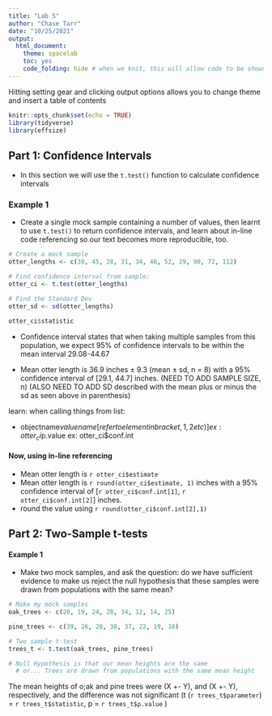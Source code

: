 ```yaml
---
title: "Lab 5"
author: "Chase Tarr"
date: "10/25/2021"
output: 
  html_document: 
    theme: spacelab
    toc: yes
    code_folding: hide # when we knit, this will allow code to be shown or hidden
---
```


Hitting setting gear and clicking output options allows you to change theme and insert a table of contents
```r
knitr::opts_chunk$set(echo = TRUE)
library(tidyverse)
library(effsize)
```

## Part 1: Confidence Intervals
  - In this section we will use the `t.test()` function to calculate confidence intervals

### Example 1
  - Create a single mock sample containing a number of values, then learnt to use `t.test()` to return confidence intervals, and learn about in-line code referencing so our text becomes more reproducible, too.
  
```r
# Create a mock sample
otter_lengths <- c(30, 45, 28, 31, 34, 46, 52, 29, 90, 72, 112)

# Find confidence interval from sample: 
otter_ci <- t.test(otter_lengths)

# Find the Standard Dev
otter_sd <- sd(otter_lengths)

otter_ci$statistic

```
  - Confidence interval states that when taking multiple samples from this population, we expect 95% of confidence intervals to be within the mean interval 29.08-44.67

  - Mean otter length is 36.9 inches $\pm$ 9.3 (mean $\pm$ sd, n = 8) with a 95% confidence interval of [29.1, 44.7] inches. (NEED TO ADD SAMPLE SIZE, n) (ALSO NEED TO ADD SD described with the mean plus or minus the sd as seen above in parenthesis)

learn: when calling things from list:
  
  - objectname$valuename[refer to element in bracket, 1, 2 etc)]
  ex: otter_ci$p.value 
  ex: otter_ci$conf.int

#### Now, using in-line referencing
  - Mean otter length is `r otter_ci$estimate`
  - Mean otter length is `r round(otter_ci$estimate, 1)` inches with a 95% confidence interval of [`r otter_ci$conf.int[1]`, `r otter_ci$conf.int[2]`] inches.
  - round the value using `r round(otter_ci$conf.int[2],1)`

## Part 2: Two-Sample t-tests

#### Example 1

  - Make two mock samples, and ask the question: do we have sufficient evidence to make us reject the null hypothesis that these samples were drawn from populations with the  same mean?
  
```r
# Make my mock samples
oak_trees <- c(20, 19, 24, 28, 34, 12, 14, 25)

pine_trees <- c(39, 26, 20, 30, 37, 22, 19, 18)

# Two sample t-test
trees_t <- t.test(oak_trees, pine_trees)

# Null Hypothesis is that our mean heights are the same
  # or... Trees are drawn from populations with the same mean height

```


The mean heights of o;ak and pine trees were (X +- Y), and  (X +- Y), respectively, and the difference was not significant (t (`r trees_t$parameter`) = `r trees_t$statistic`, p = `r trees_t$p.value` )












